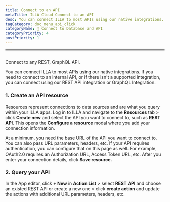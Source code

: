 ```yaml
---
title: Connect to an API
metaTitle: ILLA Cloud Connect to an API 
desc: You can connect ILLA to most APIs using our native integrations. ILLA can connect to any REST, GraphQL API
tagCategory: doc_menu_api_click
categoryName: 📲 Connect to Database and API
categoryPriority: 4
postPriority: 1
---
```

---

## <Heading hidden>Connect to an API</Heading>

Connect to any REST, GraphQL API.

You can connect ILLA to most APIs using our native integrations. If you need to connect to an internal API, or if there isn't a supported integration, you can connect using our REST API integration or GraphQL Integration.

### 1. Create an API resource

Resources represent connections to data sources and are what you query within your ILLA apps. Log in to ILLA and navigate to the **Resources** tab > click **Create new** and select the API you want to connect to, such as **REST API**. This opens the **Configure a resource** modal where you add your connection information.
<img
  src='https://cdn.illacloud.com/official-website/img/docs/connect/connect-api/config.png'
  alt=""
/>

At a minimum, you need the base URL of the API you want to connect to. You can also pass URL parameters, headers, etc. If your API requires authentication, you can configure that on this page as well. For example, OAuth2.0 requires an Authorization URL, Access Token URL, etc. After you enter your connection details, click **Save resource.**

### 2. Query your API

In the App editor, click **+ New** in **Action List** > select **REST API** and choose an existed REST API or create a new one > click **create action** and update the actions with additional URL parameters, headers, etc.
<img
  src='https://cdn.illacloud.com/official-website/img/docs/connect/connect-api/action.png'
  alt=""
/>
